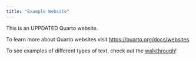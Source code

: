 ```yaml
---
title: "Example Website"
---
```


This is an UPPDATED Quarto website.

To learn more about Quarto websites visit <https://quarto.org/docs/websites>.

To see examples of different types of text, check out the [walkthrough](walkthrough.qmd)!
